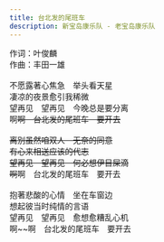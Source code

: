 ```yaml
---
title: 台北发的尾班车
description: 新宝岛康乐队 - 老宝岛康乐队
---
```


作词：叶俊麟<br />作曲：丰田一雄<br /><br />不愿露著心焦急　举头看天星<br />凄凉的夜景愈引我稀微<br />望再见　望再见　今晚总是要分离<br />啊~~啊　台北发的尾班车　要开去<br /><br />离别虽然咱双人　无奈的同意<br />有心来相送应该的代志<br />望再见　望再见　何必想伊目屎滴<br />啊~~啊　台北发的尾班车　要开去<br /><br />抱著悲酸的心情　坐在车窗边<br />想起彼当时纯情的言语<br />望再见　望再见　愈想愈糟乱心机<br />啊~~啊　台北发的尾班车　要开去
